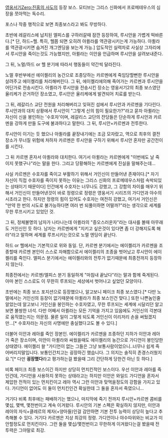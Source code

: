[[영웅서기Zero:진홍의 사도]]의 등장 보스. 모티브는 그리스 신화에서 프로메테우스의 심장을 쪼아먹는 독수리.

포스나 작중 행적으로 보면 최종보스라고 봐도 무방하다.

초반에 레갈리스에 납치된 엘피스를 구하러갈때 잠깐 등장하여, 루시안을 가볍게 떡바른다.[* 단, 하드~헬. 특히, 헬쯤 되면 오히려 아퀼라를 역관광시키는게 가능하다. 아퀼라를 역관광시키면 숨겨진 개그엔딩을 보는게 가능.] 압도적인 실력차로 사실상 그자리에서 루시안을 죽이는것도 가능했지만, 아퀼라는 이안을 언급하며 루시안을 살려보내준다.

그 뒤, 노멀/하드 or 헬 분기에 따라서 행동들이 약간씩 달라진다.

노멀 후반부에선 에이켈리의 농간으로 조종당하는 카르멘에게 죽임당할뻔한 루시안을 살려주고 에이켈리를 처리해버린다. 그 뒤, 에이켈리에의해 죽어가는 카르멘과 루시안을 어딘가로 전송시킨다. 아퀼라가 루시안을 전송시킨 장소는 영웅서기2의 최종 보스였던 율리케가 은거하던 장소였고, 루시안은 율리케에게 발견되어 치료를 받는다.

그 뒤, 레갈리스 교단 전원을 처리해버리고 잊혀진 섬에서 루시안과 카르멘을 기다린다. 루시안과의 대치 상황에서 루시안이 "그렇게 신의 힘이 필요한가?"라고 묻자 아퀼라는 자신이 신을 봉인하는 '수호자'이며, 레갈리스 교단의 잔당들은 단순하게 루시안과 카르멘을 강하게 만들 도구에 불과하다고 말한다. 그 뒤, 루시안+카르멘과 전투한다.

루시안이 이기는 듯 했으나 아퀼라를 끝장내기에는 조금 모자랐고, 역으로 최후의 결전 장소가 무너질 위험에 처하자 카르멘은 루시안을 구하기 위해서 루시안 혼자만 공간전이를 시킨다.

그 뒤 카르멘 혼자서 아퀼라와 대치한다. 여기서 아퀼라는 카르멘에게 "이번에도 날 죽이지 못했구나"라는 말을 한다. 그리고 당황해하는 카르멘에게 진실을 말해주는데...

사실 카르멘은 수호자를 죽이고 부활하기 위해서 거인신이 만들어낸 존재이다.[* 자기 자신이 직접 수호자를 죽이지 못하는 이유는 그리스 신화의 프로메테우스처럼 속박되있는 상태이기 때문이다] 인간에게 수호자는 너무나도 강했고, 그 강함의 차이를 매우기 위해서 거인신이 만들어낸것이 바로 정령으로 정령은 영웅서기 시리즈의 가디언과 야수의 시초라고 한다. 하지만 정령의 힘이 있어도 수호자는 여전히 강했고, 여기서 거인신은 "만약 한 번의 시도로 불가능하다면 여러 번 되풀이하면 어떨까?"라는 생각으로 세계를 무한 루프시키고 있었던 것.

그 뒤, 정체불명의 남자가 나타나는데 아퀼라의 "증오스러운자"라는 대사를 볼때 아무래도 거인신인 듯 하다. 남자는 카르멘에게 "지키고 싶은것이 있다면 좀 더 강해지도록 해라"라고 말하며 세계를 루프시키는것으로 노멀 엔딩이 끝난다.

하드 or 헬에서는 기본적으로 위와 동일. 단, 카르멘 분기에서는 에이켈리가 카르멘을 조종할때 카르멘 본인이 스스로 자해함으로서 에이켈리의 조종을 벗어났고 루시안이 에이켈리를 죽인다. 엘피스 분기에서는 에이켈리와의 전투가 없기때문에 최종전까지 등장하지 않는다.

최종전에서는 카르멘/엘피스 분기 동일하게 "마침내 끝났다"라는 말과 함께 죽게된다. 아마 본인 스스로도 이 무한히 루프되는 세상에서 벗어나고 싶었던 모양이다. 


초반에는 최종 보스 포지션으로 등장했으나, 알고보니 페이크 최종 보스였다.[* 다만 노멀에서는 거인신의 등장이 없기때문에 아퀼라가 최종 보스인건 맞다.] 또한 나쁜놈인줄 알았는데 알고보니 거인신을 봉인하는 수호자였고, 무한 루프되는 세계에 시달리던 알고보면 불쌍한 녀석. 다만 어째서 아퀼라는 모든 기억을 가지고 있음에도 거인신의 각본대로 움직였는지는 의문점. 물론 일이 그렇게 되도록 거인신이 이리저리 손을 써뒀겠지만...[* 수호자라는 자신의 사명에만 충실했다고도 볼 수 있다.]

더불어 이안과 레아를 죽인 장본인. 에이켈리가 카르멘을 조종하던 지하가 이안과 레아가 죽은 장소이며, 이안이 아퀼라와 싸웠을때도 에이켈리의 농간으로 가디언이 봉인당한 상태였다. 에이켈리 왈 "가디언이 없는 그들은 그냥 보통사람이었으니..너무나 쉽게 죽어버리지말입니다. 보통인간치고는 굉장하긴 했습니다. 그 의지는 솔직히 존경스러웠지요."[* 다만 '''굉장했다'''라고 평가하는걸 봤을때 그리 간단하게 당한건 아닌 듯 하다.]

비록 페이크 최종 보스이긴 하지만 상당히 먼치킨적인 보스이다. 우선 이안과 레아를 죽인건데, 가디언을 사용하지 못하는 상태라고는 하지만 이안은 와일드 가디언을 혼자서 제압한 전적이 있는 먼치킨이고 레아 역시 그런 이안과 맞먹을정도의 강함을 가지고 있다. 가디언이 없어도 이 둘이 먼치킨인건 확실한데 그 둘을 혼자서 죽였으니...

거기다 비록 최후에는 패배하기는 했으나, 마지막에 죽기 전까지 루시안+카르멘 콤비를 몇십, 몇백, 몇천번이고 계속 이겨왔다. 루시안의 기본 스펙은 확실하지 않지만, 이안과 레아의 자식+클레르의 제자(+양아들)인걸 감안하면 기본 전투 능력이 상당히 높다고 추측해볼 수 있다. 거기다 카르멘은 지상 최강의 정령. 가디언이나 야수따위와는 비교가 미안할정도로 먼치킨이다. 그런 둘을 몇십/몇천번이고 무한하게 이겨왔다는걸 봤을때 전투력은 그야말로 최강.
